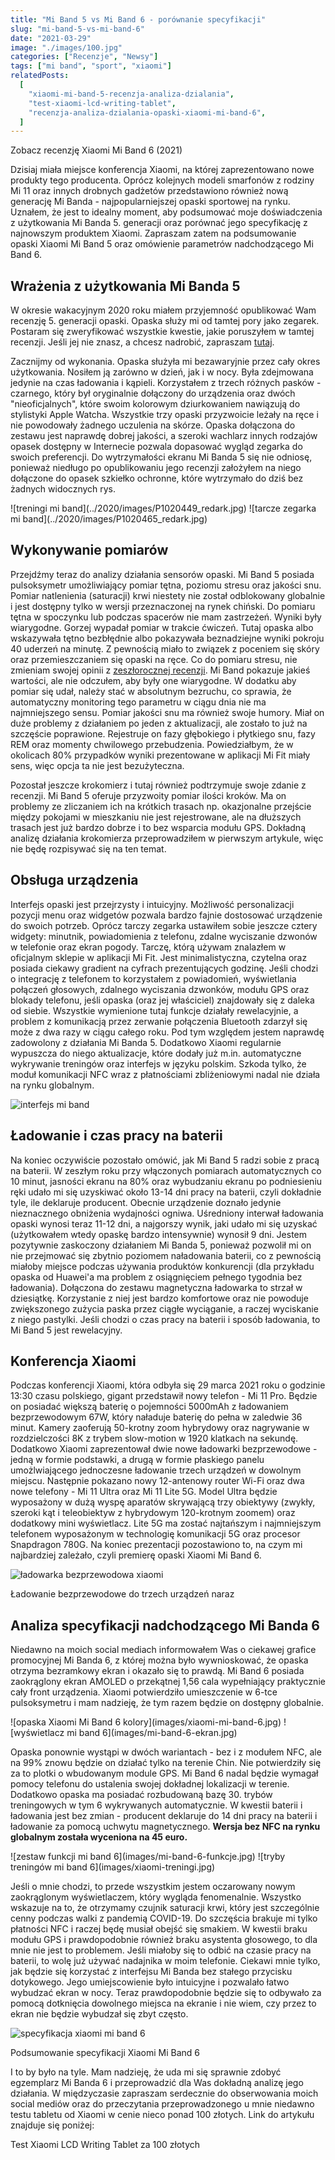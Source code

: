 ```yaml
---
title: "Mi Band 5 vs Mi Band 6 - porównanie specyfikacji"
slug: "mi-band-5-vs-mi-band-6"
date: "2021-03-29"
image: "./images/100.jpg"
categories: ["Recenzje", "Newsy"]
tags: ["mi band", "sport", "xiaomi"]
relatedPosts:
  [
    "xiaomi-mi-band-5-recenzja-analiza-dzialania",
    "test-xiaomi-lcd-writing-tablet",
    "recenzja-analiza-dzialania-opaski-xiaomi-mi-band-6",
  ]
---
```


<ActionButton to="/recenzja-analiza-dzialania-opaski-xiaomi-mi-band-6">
  Zobacz recenzję Xiaomi Mi Band 6 (2021)
</ActionButton>

Dzisiaj miała miejsce konferencja Xiaomi, na której zaprezentowano nowe produkty tego producenta. Oprócz kolejnych modeli smarfonów z rodziny Mi 11 oraz innych drobnych gadżetów przedstawiono również nową generację Mi Banda - najpopularniejszej opaski sportowej na rynku. Uznałem, że jest to idealny moment, aby podsumować moje doświadczenia z użytkowania Mi Banda 5. generacji oraz porównać jego specyfikację z najnowszym produktem Xiaomi. Zapraszam zatem na podsumowanie opaski Xiaomi Mi Band 5 oraz omówienie parametrów nadchodzącego Mi Band 6.

## Wrażenia z użytkowania Mi Banda 5

W okresie wakacyjnym 2020 roku miałem przyjemność opublikować Wam recenzję 5. generacji opaski. Opaska służy mi od tamtej pory jako zegarek. Postaram się zweryfikować wszystkie kwestie, jakie poruszyłem w tamtej recenzji. Jeśli jej nie znasz, a chcesz nadrobić, zapraszam [tutaj](/xiaomi-mi-band-5-recenzja-analiza-dzialania).

Zacznijmy od wykonania. Opaska służyła mi bezawaryjnie przez cały okres użytkowania. Nosiłem ją zarówno w dzień, jak i w nocy. Była zdejmowana jedynie na czas ładowania i kąpieli. Korzystałem z trzech różnych pasków - czarnego, który był oryginalnie dołączony do urządzenia oraz dwóch "nieoficjalnych", które swoim kolorowym dziurkowaniem nawiązują do stylistyki Apple Watcha. Wszystkie trzy opaski przyzwoicie leżały na ręce i nie powodowały żadnego uczulenia na skórze. Opaska dołączona do zestawu jest naprawdę dobrej jakości, a szeroki wachlarz innych rodzajów opasek dostępny w Internecie pozwala dopasować wygląd zegarka do swoich preferencji. Do wytrzymałości ekranu Mi Banda 5 się nie odniosę, ponieważ niedługo po opublikowaniu jego recenzji założyłem na niego dołączone do opasek szkiełko ochronne, które wytrzymało do dziś bez żadnych widocznych rys.

<Gallery>
  ![treningi mi band](../2020/images/P1020449_redark.jpg) ![tarcze zegarka mi
  band](../2020/images/P1020465_redark.jpg)
</Gallery>

## Wykonywanie pomiarów

Przejdźmy teraz do analizy działania sensorów opaski. Mi Band 5 posiada pulsoksymetr umożliwiający pomiar tętna, poziomu stresu oraz jakości snu. Pomiar natlenienia (saturacji) krwi niestety nie został odblokowany globalnie i jest dostępny tylko w wersji przeznaczonej na rynek chiński. Do pomiaru tętna w spoczynku lub podczas spacerów nie mam zastrzeżeń. Wyniki były wiarygodne. Gorzej wypadał pomiar w trakcie ćwiczeń. Tutaj opaska albo wskazywała tętno bezbłędnie albo pokazywała beznadziejne wyniki pokroju 40 uderzeń na minutę. Z pewnością miało to związek z poceniem się skóry oraz przemieszczaniem się opaski na ręce. Co do pomiaru stresu, nie zmieniam swojej opinii z [zeszłorocznej recenzji](/xiaomi-mi-band-5-recenzja-analiza-dzialania). Mi Band pokazuje jakieś wartości, ale nie odczułem, aby były one wiarygodne. W dodatku aby pomiar się udał, należy stać w absolutnym bezruchu, co sprawia, że automatyczny monitoring tego parametru w ciągu dnia nie ma najmniejszego sensu. Pomiar jakości snu ma również swoje humory. Miał on duże problemy z działaniem po jeden z aktualizacji, ale zostało to już na szczęście poprawione. Rejestruje on fazy głębokiego i płytkiego snu, fazy REM oraz momenty chwilowego przebudzenia. Powiedziałbym, że w okolicach 80% przypadków wyniki prezentowane w aplikacji Mi Fit miały sens, więc opcja ta nie jest bezużyteczna.

<AdSense />

Pozostał jeszcze krokomierz i tutaj również podtrzymuje swoje zdanie z recenzji. Mi Band 5 oferuje przyzwoity pomiar ilości kroków. Ma on problemy ze zliczaniem ich na krótkich trasach np. okazjonalne przejście między pokojami w mieszkaniu nie jest rejestrowane, ale na dłuższych trasach jest już bardzo dobrze i to bez wsparcia modułu GPS. Dokładną analizę działania krokomierza przeprowadziłem w pierwszym artykule, więc nie będę rozpisywać się na ten temat.

## Obsługa urządzenia

Interfejs opaski jest przejrzysty i intuicyjny. Możliwość personalizacji pozycji menu oraz widgetów pozwala bardzo fajnie dostosować urządzenie do swoich potrzeb. Oprócz tarczy zegarka ustawiłem sobie jeszcze cztery widgety: minutnik, powiadomienia z telefonu, zdalne wyciszanie dzwonów w telefonie oraz ekran pogody. Tarczę, którą używam znalazłem w oficjalnym sklepie w aplikacji Mi Fit. Jest minimalistyczna, czytelna oraz posiada ciekawy gradient na cyfrach prezentujących godzinę. Jeśli chodzi o integrację z telefonem to korzystałem z powiadomień, wyświetlania połączeń głosowych, zdalnego wyciszania dzwonków, modułu GPS oraz blokady telefonu, jeśli opaska (oraz jej właściciel) znajdowały się z daleka od siebie. Wszystkie wymienione tutaj funkcje działały rewelacyjnie, a problem z komunikacją przez zerwanie połączenia Bluetooth zdarzył się może z dwa razy w ciągu całego roku. Pod tym względem jestem naprawdę zadowolony z działania Mi Banda 5. Dodatkowo Xiaomi regularnie wypuszcza do niego aktualizacje, które dodały już m.in. automatyczne wykrywanie treningów oraz interfejs w języku polskim. Szkoda tylko, że moduł komunikacji NFC wraz z płatnościami zbliżeniowymi nadal nie działa na rynku globalnym.

![interfejs mi band](../2020/images/P1020457_redark.jpg)

## Ładowanie i czas pracy na baterii

Na koniec oczywiście pozostało omówić, jak Mi Band 5 radzi sobie z pracą na baterii. W zeszłym roku przy włączonych pomiarach automatycznych co 10 minut, jasności ekranu na 80% oraz wybudzaniu ekranu po podniesieniu ręki udało mi się uzyskiwać około 13-14 dni pracy na baterii, czyli dokładnie tyle, ile deklaruje producent. Obecnie urządzenie doznało jedynie nieznacznego obniżenia wydajności ogniwa. Uśredniony interwał ładowania opaski wynosi teraz 11-12 dni, a najgorszy wynik, jaki udało mi się uzyskać (użytkowałem wtedy opaskę bardzo intensywnie) wynosił 9 dni. Jestem pozytywnie zaskoczony działaniem Mi Banda 5, ponieważ pozwolił mi on nie przejmować się zbytnio poziomem naładowania baterii, co z pewnością miałoby miejsce podczas używania produktów konkurencji (dla przykładu opaska od Huawei'a ma problem z osiągnięciem pełnego tygodnia bez ładowania). Dołączona do zestawu magnetyczna ładowarka to strzał w dziesiątkę. Korzystanie z niej jest bardzo komfortowe oraz nie powoduje zwiększonego zużycia paska przez ciągłe wyciąganie, a raczej wyciskanie z niego pastylki. Jeśli chodzi o czas pracy na baterii i sposób ładowania, to Mi Band 5 jest rewelacyjny.

## Konferencja Xiaomi

Podczas konferencji Xiaomi, która odbyła się 29 marca 2021 roku o godzinie 13:30 czasu polskiego, gigant przedstawił nowy telefon - Mi 11 Pro. Będzie on posiadać większą baterię o pojemności 5000mAh z ładowaniem bezprzewodowym 67W, który naładuje baterię do pełna w zaledwie 36 minut. Kamery zaoferują 50-krotny zoom hybrydowy oraz nagrywanie w rozdzielczości 8K z trybem slow-motion w 1920 klatkach na sekundę. Dodatkowo Xiaomi zaprezentował dwie nowe ładowarki bezprzewodowe - jedną w formie podstawki, a drugą w formie płaskiego panelu umożlwiającego jednoczesne ładowanie trzech urządzeń w dowolnym miejscu. Następnie pokazano nowy 12-antenowy router Wi-Fi oraz dwa nowe telefony - Mi 11 Ultra oraz Mi 11 Lite 5G. Model Ultra będzie wyposażony w dużą wyspę aparatów skrywającą trzy obiektywy (zwykły, szeroki kąt i teleobiektyw z hybrydowym 120-krotnym zoomem) oraz dodatkowy mini wyświetlacz. Lite 5G ma zostać najtańszym i najmniejszym telefonem wyposażonym w technologię komunikacji 5G oraz procesor Snapdragon 780G. Na koniec prezentacji pozostawiono to, na czym mi najbardziej zależało, czyli premierę opaski Xiaomi Mi Band 6.

![ładowarka bezprzewodowa xiaomi](images/xiaomi-charger.jpg)

<ImageDescription>
  Ładowanie bezprzewodowe do trzech urządzeń naraz
</ImageDescription>

<AdSense />

## Analiza specyfikacji nadchodzącego Mi Banda 6

Niedawno na moich social mediach informowałem Was o ciekawej grafice promocyjnej Mi Banda 6, z której można było wywnioskować, że opaska otrzyma bezramkowy ekran i okazało się to prawdą. Mi Band 6 posiada zaokrąglony ekran AMOLED o przekątnej 1,56 cala wypełniający praktycznie cały front urządzenia. Xiaomi potwierdziło umieszczenie w 6-tce pulsoksymetru i mam nadzieję, że tym razem będzie on dostępny globalnie.

<Gallery>
  ![opaska Xiaomi Mi Band 6 kolory](images/xiaomi-mi-band-6.jpg) ![wyświetlacz
  mi band 6](images/mi-band-6-ekran.jpg)
</Gallery>

Opaska ponownie wystąpi w dwóch wariantach - bez i z modułem NFC, ale na 99% znowu będzie on działać tylko na terenie Chin. Nie potwierdziły się za to plotki o wbudowanym module GPS. Mi Band 6 nadal będzie wymagał pomocy telefonu do ustalenia swojej dokładnej lokalizacji w terenie. Dodatkowo opaska ma posiadać rozbudowaną bazę 30. trybów treningowych w tym 6 wykrywanych automatycznie. W kwestii baterii i ładowania jest bez zmian - producent deklaruje do 14 dni pracy na baterii i ładowanie za pomocą uchwytu magnetycznego. **Wersja bez NFC na rynku globalnym została wyceniona na 45 euro.**

<Gallery>
  ![zestaw funkcji mi band 6](images/mi-band-6-funkcje.jpg) ![tryby treningów mi
  band 6](images/xiaomi-treningi.jpg)
</Gallery>

Jeśli o mnie chodzi, to przede wszystkim jestem oczarowany nowym zaokrąglonym wyświetlaczem, który wygląda fenomenalnie. Wszystko wskazuje na to, że otrzymamy czujnik saturacji krwi, który jest szczególnie cenny podczas walki z pandemią COVID-19. Do szczęścia brakuje mi tylko płatności NFC i raczej będę musiał obejść się smakiem. W kwestii braku modułu GPS i prawdopodobnie również braku asystenta głosowego, to dla mnie nie jest to problemem. Jeśli miałoby się to odbić na czasie pracy na baterii, to wolę już używać nadajnika w moim telefonie. Ciekawi mnie tylko, jak będzie się korzystać z interfejsu Mi Banda bez stałego przycisku dotykowego. Jego umiejscowienie było intuicyjne i pozwalało łatwo wybudzać ekran w nocy. Teraz prawdopodobnie będzie się to odbywało za pomocą dotknięcia dowolnego miejsca na ekranie i nie wiem, czy przez to ekran nie będzie wybudzał się zbyt często.

![specyfikacja xiaomi mi band 6](images/mi-band-6-podsumowanie.jpg)

<ImageDescription>Podsumowanie specyfikacji Xiaomi Mi Band 6</ImageDescription>

I to by było na tyle. Mam nadzieję, że uda mi się sprawnie zdobyć egzemplarz Mi Banda 6 i przeprowadzić dla Was dokładną analizę jego działania. W międzyczasie zapraszam serdecznie do obserwowania moich social mediów oraz do przeczytania przeprowadzonego u mnie niedawno testu tabletu od Xiaomi w cenie nieco ponad 100 złotych. Link do artykułu znajduje się poniżej:

<ActionButton to="/test-xiaomi-lcd-writing-tablet">
  Test Xiaomi LCD Writing Tablet za 100 złotych
</ActionButton>
